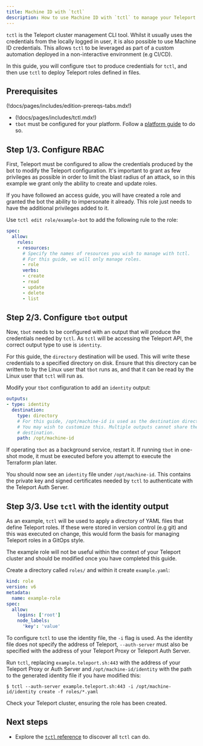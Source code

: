 ```yaml
---
title: Machine ID with `tctl`
description: How to use Machine ID with `tctl` to manage your Teleport configuration
---
```


`tctl` is the Teleport cluster management CLI tool. Whilst it usually uses the
credentials from the locally logged in user, it is also possible to use
Machine ID credentials. This allows `tctl` to be leveraged as part of a custom
automation deployed in a non-interactive environment (e.g CI/CD).

In this guide, you will configure `tbot` to produce credentials for `tctl`, and
then use `tctl` to deploy Teleport roles defined in files.

## Prerequisites

(!docs/pages/includes/edition-prereqs-tabs.mdx!)

- (!docs/pages/includes/tctl.mdx!)
- `tbot` must be configured for your platform. Follow a
  [platform guide](../platform-guides.mdx) to do so.

## Step 1/3. Configure RBAC

First, Teleport must be configured to allow the credentials produced by the bot
to modify the Teleport configuration. It's important to grant as few
privileges as possible in order to limit the blast radius of an attack, so in
this example we grant only the ability to create and update roles.

If you have followed an access guide, you will have created a role and granted
the bot the ability to impersonate it already. This role just needs to have the
additional privileges added to it.

Use `tctl edit role/example-bot` to add the following rule to the role:

```yaml
spec:
  allow:
    rules:
    - resources:
      # Specify the names of resources you wish to manage with tctl.
      # For this guide, we will only manage roles.
      - role
      verbs:
      - create
      - read
      - update
      - delete
      - list
```

## Step 2/3. Configure `tbot` output

Now, `tbot` needs to be configured with an output that will produce the
credentials needed by `tctl`. As `tctl` will be accessing the Teleport API, the
correct output type to use is `identity`.

For this guide, the `directory` destination will be used. This will write these
credentials to a specified directory on disk. Ensure that this directory can
be written to by the Linux user that `tbot` runs as, and that it can be read by
the Linux user that `tctl` will run as.

Modify your `tbot` configuration to add an `identity` output:

```yaml
outputs:
- type: identity
  destination:
    type: directory
    # For this guide, /opt/machine-id is used as the destination directory.
    # You may wish to customize this. Multiple outputs cannot share the same
    # destination.
    path: /opt/machine-id
```

If operating `tbot` as a background service, restart it. If running `tbot` in
one-shot mode, it must be executed before you attempt to execute the Terraform
plan later.

You should now see an `identity` file under `/opt/machine-id`. This contains
the private key and signed certificates needed by `tctl` to
authenticate with the Teleport Auth Server.

## Step 3/3. Use `tctl` with the identity output

As an example, `tctl` will be used to apply a directory of YAML files that
define Teleport roles. If these were stored in version control (e.g git) and
this was executed on change, this would form the basis for managing Teleport
roles in a GitOps style.

The example role will not be useful within the context of your Teleport cluster
and should be modified once you have completed this guide.

Create a directory called `roles/` and within it create `example.yaml`:

```yaml
kind: role
version: v6
metadata:
  name: example-role
spec:
  allow:
    logins: ['root']
    node_labels:
      'key': 'value'
```

To configure `tctl` to use the identity file, the `-i` flag is used. As the
identity file does not specify the address of Teleport, `--auth-server` must
also be specified with the address of your Teleport Proxy or Teleport Auth
Server.

Run `tctl`, replacing `example.teleport.sh:443` with the address of your
Teleport Proxy or Auth Server and `/opt/machine-id/identity` with the path to
the generated identity file if you have modified this:

```code
$ tctl --auth-server example.teleport.sh:443 -i /opt/machine-id/identity create -f roles/*.yaml
```

Check your Teleport cluster, ensuring the role has been created.

## Next steps

- Explore the [`tctl` reference](../../reference/cli/tctl.mdx) to discover all
  `tctl` can do.